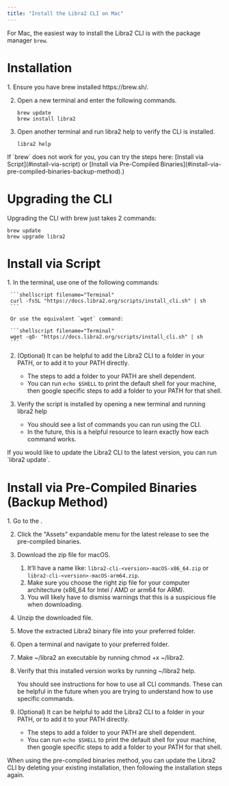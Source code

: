 ```yaml
---
title: "Install the Libra2 CLI on Mac"
---
```



For Mac, the easiest way to install the Libra2 CLI is with the package manager `brew`.

# Installation

<Steps>
  1. Ensure you have brew installed https://brew.sh/.

  2. Open a new terminal and enter the following commands.

     ```shellscript filename="Terminal"
     brew update
     brew install libra2
     ```

  3. Open another terminal and run libra2 help to verify the CLI is installed.

     ```shellscript filename="Terminal"
     libra2 help
     ```
</Steps>

<Aside type="caution">
  If `brew` does not work for you, you can try the steps here: [Install via Script](#install-via-script) or [Install via Pre-Compiled Binaries](#install-via-pre-compiled-binaries-backup-method).)
</Aside>

# Upgrading the CLI

Upgrading the CLI with brew just takes 2 commands:

```shellscript filename="Terminal"
brew update
brew upgrade libra2
```

# Install via Script

<Steps>
  1. In the terminal, use one of the following commands:

     ```shellscript filename="Terminal"
     curl -fsSL "https://docs.libra2.org/scripts/install_cli.sh" | sh
     ```

     Or use the equivalent `wget` command:

     ```shellscript filename="Terminal"
     wget -qO- "https://docs.libra2.org/scripts/install_cli.sh" | sh
     ```

  2. (Optional) It can be helpful to add the Libra2 CLI to a folder in your PATH, or to add it to your PATH directly.

     - The steps to add a folder to your PATH are shell dependent.
     - You can run `echo $SHELL` to print the default shell for your machine, then google specific steps to add a folder to your PATH for that shell.

  3. Verify the script is installed by opening a new terminal and running libra2 help

     - You should see a list of commands you can run using the CLI.
     - In the future, this is a helpful resource to learn exactly how each command works.
</Steps>

<Aside type="note" emoji="ℹ️">
  If you would like to update the Libra2 CLI to the latest version, you can run `libra2 update`.
</Aside>

# Install via Pre-Compiled Binaries (Backup Method)

<Steps>
  1. Go to the .

  2. Click the "Assets" expandable menu for the latest release to see the pre-compiled binaries.

  3. Download the zip file for macOS.

     1. It’ll have a name like: `libra2-cli-<version>-macOS-x86_64.zip` or `libra2-cli-<version>-macOS-arm64.zip`.
     2. Make sure you choose the right zip file for your computer architecture (x86\_64 for Intel / AMD or arm64 for ARM).
     3. You will likely have to dismiss warnings that this is a suspicious file when downloading.

  4. Unzip the downloaded file.

  5. Move the extracted Libra2 binary file into your preferred folder.

  6. Open a terminal and navigate to your preferred folder.

  7. Make ~/libra2 an executable by running chmod +x ~/libra2.

  8. Verify that this installed version works by running ~/libra2 help.

     You should see instructions for how to use all CLI commands. These can be helpful in the future when you are trying to understand how to use specific commands.

  9. (Optional) It can be helpful to add the Libra2 CLI to a folder in your PATH, or to add it to your PATH directly.

     - The steps to add a folder to your PATH are shell dependent.
     - You can run `echo $SHELL` to print the default shell for your machine, then google specific steps to add a folder to your PATH for that shell.
</Steps>

<Aside type="note" emoji="ℹ️">
  When using the pre-compiled binaries method, you can update the Libra2 CLI by deleting your existing installation, then following the installation steps again.
</Aside>
